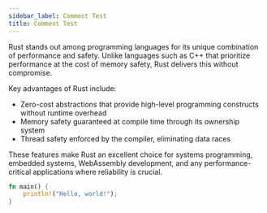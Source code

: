 ```yaml
---
sidebar_label: Comment Test
title: Comment Test
---
```




Rust stands out among programming languages for its unique combination of performance and safety. Unlike languages such as C++ that prioritize performance at the cost of memory safety, Rust delivers this without compromise.

Key advantages of Rust include:
- Zero-cost abstractions that provide high-level programming constructs without runtime overhead
- Memory safety guaranteed at compile time through its ownership system
- Thread safety enforced by the compiler, eliminating data races

These features make Rust an excellent choice for systems programming, embedded systems, WebAssembly development, and any performance-critical applications where reliability is crucial.



```rust
fn main() {
    println!("Hello, world!");
}
```
<GiscusComments />